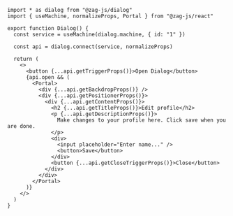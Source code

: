 ```tsx
import * as dialog from "@zag-js/dialog"
import { useMachine, normalizeProps, Portal } from "@zag-js/react"

export function Dialog() {
  const service = useMachine(dialog.machine, { id: "1" })

  const api = dialog.connect(service, normalizeProps)

  return (
    <>
      <button {...api.getTriggerProps()}>Open Dialog</button>
      {api.open && (
        <Portal>
          <div {...api.getBackdropProps()} />
          <div {...api.getPositionerProps()}>
            <div {...api.getContentProps()}>
              <h2 {...api.getTitleProps()}>Edit profile</h2>
              <p {...api.getDescriptionProps()}>
                Make changes to your profile here. Click save when you are done.
              </p>
              <div>
                <input placeholder="Enter name..." />
                <button>Save</button>
              </div>
              <button {...api.getCloseTriggerProps()}>Close</button>
            </div>
          </div>
        </Portal>
      )}
    </>
  )
}
```
